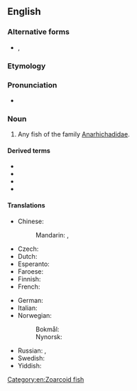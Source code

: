 {{also|wolfish|wolf-fish}}

==English==

===Alternative forms===
* {{l|en|wolf-fish}}, {{l|en|wolf fish}}

===Etymology===
{{compound|wolf|fish|lang=en}}

===Pronunciation===
* {{IPA|/ˈwʊlfːɪʃ/|lang=en}}

===Noun===
{{en-noun|es|wolffish}}

# Any fish of the family [[Anarhichadidae]].

====Derived terms====
* {{vern|Atlantic wolffish}}
* {{vern|Bering wolffish}}
* {{vern|northern wolffish}}
* {{l|en|spotted wolffish}}

====Translations====
{{trans-top|fish}}
* Chinese:
*: Mandarin: {{t|cmn|狼魚|sc=Hani}}, {{t|cmn|狼鱼|tr=lángyú|sc=Hani}}
* Czech: {{t+|cs|vlkouš|m}}
* Dutch: {{t+|nl|zeewolf|m}}
* Esperanto: {{t|eo|lupfiŝo}}
* Faroese: {{t|fo|steinbítur|m}}
* Finnish: {{t|fi|merikissa}}
* French: {{t|fr|poisson loup|m}}
{{trans-mid}}
* German: {{t|de|Seewolf|m}}
* Italian: {{t|it|pesce lupo|m}}
* Norwegian:
*: Bokmål: {{t|no|steinbit|m}}
*: Nynorsk: {{t|nn|steinbit|m}}
* Russian: {{t|ru|полоса́тая зуба́тка|f}}, {{t+|ru|зуба́тка|f}}
* Swedish: {{t|sv|havskattfisk|c}}
* Yiddish: {{t|yi|וואָלף־פֿיש|m|tr=volf-fish|sc=Hebr}}
{{trans-bottom}}

[[Category:en:Zoarcoid fish]]